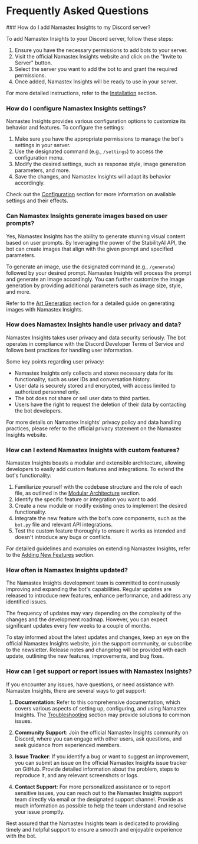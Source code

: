 
# Frequently Asked Questions

<Steps>
### How do I add Namastex Insights to my Discord server?

To add Namastex Insights to your Discord server, follow these steps:

1. Ensure you have the necessary permissions to add bots to your server.
2. Visit the official Namastex Insights website and click on the "Invite to Server" button.
3. Select the server you want to add the bot to and grant the required permissions.
4. Once added, Namastex Insights will be ready to use in your server.

For more detailed instructions, refer to the [Installation](/getting-started/installation) section.

### How do I configure Namastex Insights settings?

Namastex Insights provides various configuration options to customize its behavior and features. To configure the settings:

1. Make sure you have the appropriate permissions to manage the bot's settings in your server.
2. Use the designated command (e.g., `/settings`) to access the configuration menu.
3. Modify the desired settings, such as response style, image generation parameters, and more.
4. Save the changes, and Namastex Insights will adapt its behavior accordingly.

Check out the [Configuration](/getting-started/configuration) section for more information on available settings and their effects.

### Can Namastex Insights generate images based on user prompts?

Yes, Namastex Insights has the ability to generate stunning visual content based on user prompts. By leveraging the power of the StabilityAI API, the bot can create images that align with the given prompt and specified parameters.

To generate an image, use the designated command (e.g., `/generate`) followed by your desired prompt. Namastex Insights will process the prompt and generate an image accordingly. You can further customize the image generation by providing additional parameters such as image size, style, and more.

Refer to the [Art Generation](/core-features/art-generation) section for a detailed guide on generating images with Namastex Insights.

### How does Namastex Insights handle user privacy and data?

Namastex Insights takes user privacy and data security seriously. The bot operates in compliance with the Discord Developer Terms of Service and follows best practices for handling user information.

Some key points regarding user privacy:

- Namastex Insights only collects and stores necessary data for its functionality, such as user IDs and conversation history.
- User data is securely stored and encrypted, with access limited to authorized personnel only.
- The bot does not share or sell user data to third parties.
- Users have the right to request the deletion of their data by contacting the bot developers.

For more details on Namastex Insights' privacy policy and data handling practices, please refer to the official privacy statement on the Namastex Insights website.

### How can I extend Namastex Insights with custom features?

Namastex Insights boasts a modular and extensible architecture, allowing developers to easily add custom features and integrations. To extend the bot's functionality:

1. Familiarize yourself with the codebase structure and the role of each file, as outlined in the [Modular Architecture](/customization-and-extension/modular-architecture) section.
2. Identify the specific feature or integration you want to add.
3. Create a new module or modify existing ones to implement the desired functionality.
4. Integrate the new feature with the bot's core components, such as the `bot.py` file and relevant API integrations.
5. Test the custom feature thoroughly to ensure it works as intended and doesn't introduce any bugs or conflicts.

For detailed guidelines and examples on extending Namastex Insights, refer to the [Adding New Features](/customization-and-extension/adding-new-features) section.

### How often is Namastex Insights updated?

The Namastex Insights development team is committed to continuously improving and expanding the bot's capabilities. Regular updates are released to introduce new features, enhance performance, and address any identified issues.

The frequency of updates may vary depending on the complexity of the changes and the development roadmap. However, you can expect significant updates every few weeks to a couple of months.

To stay informed about the latest updates and changes, keep an eye on the official Namastex Insights website, join the support community, or subscribe to the newsletter. Release notes and changelog will be provided with each update, outlining the new features, improvements, and bug fixes.

### How can I get support or report issues with Namastex Insights?

If you encounter any issues, have questions, or need assistance with Namastex Insights, there are several ways to get support:

1. **Documentation**: Refer to this comprehensive documentation, which covers various aspects of setting up, configuring, and using Namastex Insights. The [Troubleshooting](/troubleshooting-and-faqs/troubleshooting-tips) section may provide solutions to common issues.

2. **Community Support**: Join the official Namastex Insights community on Discord, where you can engage with other users, ask questions, and seek guidance from experienced members.

3. **Issue Tracker**: If you identify a bug or want to suggest an improvement, you can submit an issue on the official Namastex Insights issue tracker on GitHub. Provide detailed information about the problem, steps to reproduce it, and any relevant screenshots or logs.

4. **Contact Support**: For more personalized assistance or to report sensitive issues, you can reach out to the Namastex Insights support team directly via email or the designated support channel. Provide as much information as possible to help the team understand and resolve your issue promptly.

Rest assured that the Namastex Insights team is dedicated to providing timely and helpful support to ensure a smooth and enjoyable experience with the bot.

</Steps>